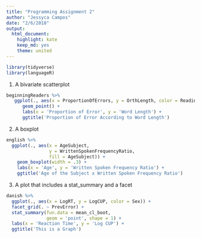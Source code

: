 ```yaml
---
title: "Programming Assignment 2"
author: "Jessyca Campos"
date: "2/6/2018"
output: 
  html_document:        
    highlight: kate
    keep_md: yes
    theme: united
---
```


```r
library(tidyverse)
library(languageR)
```

1. A bivariate scatterplot

```r
beginningReaders %>%
   ggplot(., aes(x = ProportionOfErrors, y = OrthLength, color = ReadingScore)) +
      geom_point() +
      labs(x = 'Proportion of Error', y = 'Word Length') +
      ggtitle('Proportion of Error According to Word Length')
```

2. A boxplot

```r
english %>%
  ggplot(., aes(x = AgeSubject,
                y = WrittenSpokenFrequencyRatio, 
                fill = AgeSubject)) + 
    geom_boxplot(width = .3) +
    labs(x = 'Age', y = 'Written Spoken Frequency Ratio') +
    ggtitle('Age of the Subject x Written Spoken Frequency Ratio')
```

3. A plot that includes a stat_summary and a facet

```r
danish %>%
  ggplot(., aes(x = LogRT, y = LogCUP, color = Sex)) +
  facet_grid(. ~ PrevError) + 
  stat_summary(fun.data = mean_cl_boot, 
               geom = 'point', shape = 1) +
  labs(x = 'Reaction Time', y = 'Log CUP') +
  ggtitle('This is a Graph')
```




